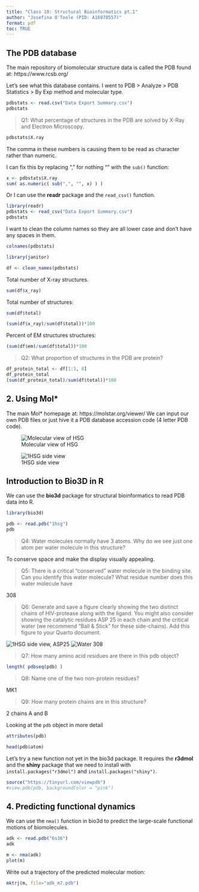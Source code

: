 ```yaml
---
title: "Class 10: Structural Bioinformatics pt.1"
author: "Josefina O'Toole (PID: A16978557)"
format: pdf
toc: TRUE
---
```


## The PDB database

The main repository of biomolecular structure data is called the PDB found at: https://www.rcsb.org/

Let's see what this database contains. I went to PDB > Analyze > PDB Statistics > By Exp method and molecular type.

```r
pdbstats <- read.csv("Data Export Summary.csv")
pdbstats
```

> Q1: What percentage of structures in the PDB are solved by X-Ray and Electron Microscopy.

```r
pdbstats$X.ray
```

The comma in these numbers is causing them to be read as character rather than numeric.

I can fix this by replacing "," for nothing "" with the `sub()` function:

```r
x <- pdbstats$X.ray
sum( as.numeric( sub(",", "", x) ) )
```

Or I can use the **readr** package and the `read_csv()` function.

```r
library(readr)
pdbstats <- read_csv("Data Export Summary.csv")
pdbstats
```

I want to clean the column names so they are all lower case and don't have any spaces in them.

```r
colnames(pdbstats)
```

```r
library(janitor)

df <- clean_names(pdbstats)
```

Total number of X-ray structures.
```r
sum(df$x_ray)
```

Total number of structures:
```r
sum(df$total)
```

```r
(sum(df$x_ray)/sum(df$total))*100
```

Percent of EM structures structures:
```r
(sum(df$em)/sum(df$total))*100
```

> Q2: What proportion of structures in the PDB are protein?

```r
df_protein_total <- df[1:3, 8]
df_protein_total
(sum(df_protein_total)/sum(df$total))*100

```


## 2. Using Mol*

The main Mol* homepage at: https://molstar.org/viewer/
We can input our own PDB files or just hive it a PDB database accession code (4 letter PDB code).


![Molecular view of HSG](1HSG.png)

![1HSG side view](1HSG-1.png)


## Introduction to Bio3D in R

We can use the **bio3d** package for structural bioinformatics to read PDB data into R.
```r
library(bio3d)

pdb <- read.pdb("1hsg")
pdb
```

> Q4: Water molecules normally have 3 atoms. Why do we see just one atom per water molecule in this structure?

To conserve space and make the display visually appealing.

> Q5: There is a critical “conserved” water molecule in the binding site. Can you identify this water molecule? What residue number does this water molecule have

308

> Q6: Generate and save a figure clearly showing the two distinct chains of HIV-protease along with the ligand. You might also consider showing the catalytic residues ASP 25 in each chain and the critical water (we recommend “Ball & Stick” for these side-chains). Add this figure to your Quarto document.

![1HSG side view, ASP25](1HSG-2.png)
![Water 308](1HSG_HOH308.png)

> Q7: How many amino acid residues are there in this pdb object? 

```r
length( pdbseq(pdb) )
```

> Q8: Name one of the two non-protein residues? 

 MK1

> Q9: How many protein chains are in this structure? 

2 chains A and B

Looking at the `pdb` object in more detail
```r
attributes(pdb)
```

```r
head(pdb$atom)
```

Let's try a new function not yet in the bio3d package. It requires the **r3dmol** and the **shiny** package that we need to install with `install.packages("r3dmol")` and `install.packages("shiny")`.

```r
source("https://tinyurl.com/viewpdb")
#view.pdb(pdb, backgroundColor = "pink")
```

## 4. Predicting functional dynamics

We can use the `nma()` function in bio3d to predict the large-scale functional motions of biomolecules.

```r
adk <- read.pdb("6s36")
adk
```

```r
m <- nma(adk)
plot(m)
```

Write out a trajectory of the predicted molecular motion:
```r
mktrj(m, file="adk_m7.pdb")
```










